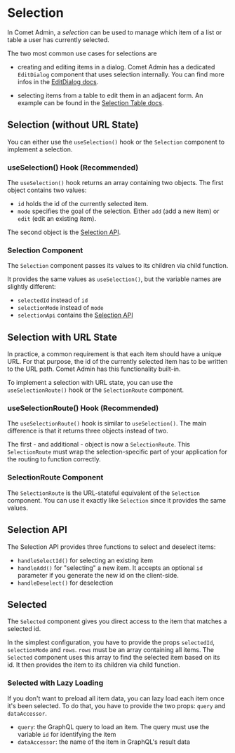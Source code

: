 
<Meta title="Docs/Components/Selection" />

# Selection

In Comet Admin, a _selection_ can be used to manage which item of a list or table a user has currently selected.

The two most common use cases for selections are

-   creating and editing items in a dialog.
    Comet Admin has a dedicated `EditDialog` component that uses selection internally.
    You can find more infos in the [EditDialog docs](/story/docs-components-edit-dialog--page#editdialog-and-table).

-   selecting items from a table to edit them in an adjacent form.
    An example can be found in the [Selection Table docs](/story/docs-components-table-selection-table--page).

## Selection (without URL State)

You can either use the `useSelection()` hook or the `Selection` component to implement a selection.

### useSelection() Hook (Recommended)

The `useSelection()` hook returns an array containing two objects.
The first object contains two values:

-   `id` holds the id of the currently selected item.
-   `mode` specifies the goal of the selection. Either `add` (add a new item) or `edit` (edit an existing item).

The second object is the [Selection API](#selection-api).

<Canvas>
    <Story id="stories-components-selection-useselection-hook--useselection-hook" />
</Canvas>

### Selection Component

The `Selection` component passes its values to its children via child function.

It provides the same values as `useSelection()`, but the variable names are slightly different:

-   `selectedId` instead of `id`
-   `selectionMode` instead of `mode`
-   `selectionApi` contains the [Selection API](#selection-api)

<Canvas>
    <Story id="stories-components-selection-selection-component--selection-component" />
</Canvas>

## Selection with URL State

In practice, a common requirement is that each item should have a unique URL.
For that purpose, the id of the currently selected item has to be written to the URL path.
Comet Admin has this functionality built-in.

To implement a selection with URL state, you can use the `useSelectionRoute()` hook or the `SelectionRoute` component.

### useSelectionRoute() Hook (Recommended)

The `useSelectionRoute()` hook is similar to `useSelection()`.
The main difference is that it returns three objects instead of two.

The first - and additional - object is now a `SelectionRoute`.
This `SelectionRoute` must wrap the selection-specific part of your application for the routing to function correctly.

<Canvas>
    <Story id="stories-components-selection-useselectionroute-hook--useselectionroute-hook" />
</Canvas>

### SelectionRoute Component

The `SelectionRoute` is the URL-stateful equivalent of the `Selection` component.
You can use it exactly like `Selection` since it provides the same values.

<Canvas>
    <Story id="stories-components-selection-selectionroute-component--selectionroute-component" />
</Canvas>

## Selection API

The Selection API provides three functions to select and deselect items:

-   `handleSelectId()` for selecting an existing item
-   `handleAdd()` for "selecting" a new item. It accepts an optional `id` parameter if you generate the new id on the client-side.
-   `handleDeselect()` for deselection

## Selected

The `Selected` component gives you direct access to the item that matches a selected id.

In the simplest configuration, you have to provide the props `selectedId`, `selectionMode` and `rows`.
`rows` must be an array containing all items.
The `Selected` component uses this array to find the selected item based on its id.
It then provides the item to its children via child function.

<Canvas>
    <Story id="stories-components-selection-selected--selected" />
</Canvas>

### Selected with Lazy Loading

If you don't want to preload all item data, you can lazy load each item once it's been selected.
To do that, you have to provide the two props: `query` and `dataAccessor`.

-   `query`: the GraphQL query to load an item. The query must use the variable `id` for identifying the item
-   `dataAccessor`: the name of the item in GraphQL's result data

<Canvas>
    <Story id="stories-components-selection-async-selected--async-selected" />
</Canvas>
